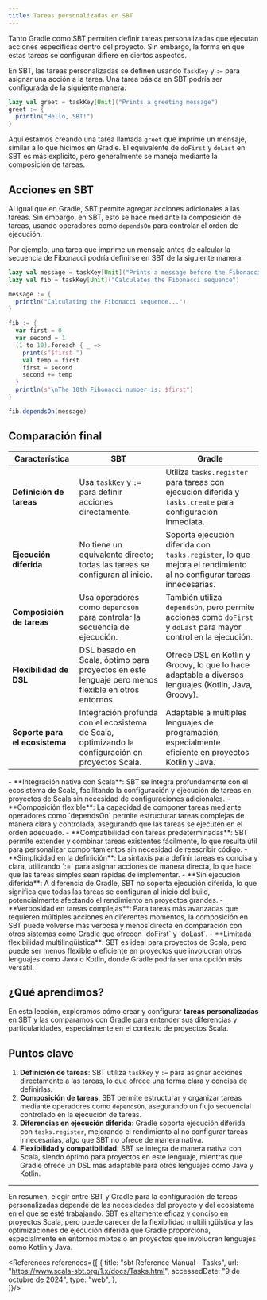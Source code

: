 ```yaml
---
title: Tareas personalizadas en SBT
---
```


<ReadingTime />
<GitHubRepoLink user="r8vnhill" repo="" />

Tanto Gradle como SBT permiten definir tareas personalizadas que ejecutan acciones específicas dentro del proyecto. Sin embargo, la forma en que estas tareas se configuran difiere en ciertos aspectos.

En SBT, las tareas personalizadas se definen usando `TaskKey` y `:=` para asignar una acción a la tarea. Una tarea básica en SBT podría ser configurada de la siguiente manera:

```scala showLineNumbers
lazy val greet = taskKey[Unit]("Prints a greeting message")
greet := {
  println("Hello, SBT!")
}
```

Aquí estamos creando una tarea llamada `greet` que imprime un mensaje, similar a lo que hicimos en Gradle. El equivalente de `doFirst` y `doLast` en SBT es más explícito, pero generalmente se maneja mediante la composición de tareas.

## Acciones en SBT

Al igual que en Gradle, SBT permite agregar acciones adicionales a las tareas. Sin embargo, en SBT, esto se hace mediante la composición de tareas, usando operadores como `dependsOn` para controlar el orden de ejecución.

Por ejemplo, una tarea que imprime un mensaje antes de calcular la secuencia de Fibonacci podría definirse en SBT de la siguiente manera:

```scala
lazy val message = taskKey[Unit]("Prints a message before the Fibonacci sequence")
lazy val fib = taskKey[Unit]("Calculates the Fibonacci sequence")

message := {
  println("Calculating the Fibonacci sequence...")
}

fib := {
  var first = 0
  var second = 1
  (1 to 10).foreach { _ =>
    print(s"$first ")
    val temp = first
    first = second
    second += temp
  }
  println(s"\nThe 10th Fibonacci number is: $first")
}

fib.dependsOn(message)
```

## Comparación final

| **Característica**               | **SBT**                                                        | **Gradle**                                                   |
|---------------------------------|----------------------------------------------------------------|--------------------------------------------------------------|
| **Definición de tareas**        | Usa `taskKey` y `:=` para definir acciones directamente.       | Utiliza `tasks.register` para tareas con ejecución diferida y `tasks.create` para configuración inmediata.  |
| **Ejecución diferida**          | No tiene un equivalente directo; todas las tareas se configuran al inicio. | Soporta ejecución diferida con `tasks.register`, lo que mejora el rendimiento al no configurar tareas innecesarias.  |
| **Composición de tareas**       | Usa operadores como `dependsOn` para controlar la secuencia de ejecución. | También utiliza `dependsOn`, pero permite acciones como `doFirst` y `doLast` para mayor control en la ejecución.   |
| **Flexibilidad de DSL**         | DSL basado en Scala, óptimo para proyectos en este lenguaje pero menos flexible en otros entornos. | Ofrece DSL en Kotlin y Groovy, lo que lo hace adaptable a diversos lenguajes (Kotlin, Java, Groovy).               |
| **Soporte para el ecosistema**  | Integración profunda con el ecosistema de Scala, optimizando la configuración en proyectos Scala. | Adaptable a múltiples lenguajes de programación, especialmente eficiente en proyectos Kotlin y Java.               |

<ProCons>
   <Pros>
      - **Integración nativa con Scala**: SBT se integra profundamente con el ecosistema de Scala, facilitando la configuración y ejecución de tareas en proyectos de Scala sin necesidad de configuraciones adicionales.
      - **Composición flexible**: La capacidad de componer tareas mediante operadores como `dependsOn` permite estructurar tareas complejas de manera clara y controlada, asegurando que las tareas se ejecuten en el orden adecuado.
      - **Compatibilidad con tareas predeterminadas**: SBT permite extender y combinar tareas existentes fácilmente, lo que resulta útil para personalizar comportamientos sin necesidad de reescribir código.
      - **Simplicidad en la definición**: La sintaxis para definir tareas es concisa y clara, utilizando `:=` para asignar acciones de manera directa, lo que hace que las tareas simples sean rápidas de implementar.
   </Pros>
   <Cons>
      - **Sin ejecución diferida**: A diferencia de Gradle, SBT no soporta ejecución diferida, lo que significa que todas las tareas se configuran al inicio del build, potencialmente afectando el rendimiento en proyectos grandes.
      - **Verbosidad en tareas complejas**: Para tareas más avanzadas que requieren múltiples acciones en diferentes momentos, la composición en SBT puede volverse más verbosa y menos directa en comparación con otros sistemas como Gradle que ofrecen `doFirst` y `doLast`.
      - **Limitada flexibilidad multilingüística**: SBT es ideal para proyectos de Scala, pero puede ser menos flexible o eficiente en proyectos que involucran otros lenguajes como Java o Kotlin, donde Gradle podría ser una opción más versátil.
   </Cons>
</ProCons>

## ¿Qué aprendimos?

En esta lección, exploramos cómo crear y configurar **tareas personalizadas** en SBT y las comparamos con Gradle para entender sus diferencias y particularidades, especialmente en el contexto de proyectos Scala. 

## Puntos clave

1. **Definición de tareas**: SBT utiliza `taskKey` y `:=` para asignar acciones directamente a las tareas, lo que ofrece una forma clara y concisa de definirlas.
2. **Composición de tareas**: SBT permite estructurar y organizar tareas mediante operadores como `dependsOn`, asegurando un flujo secuencial controlado en la ejecución de tareas.
3. **Diferencias en ejecución diferida**: Gradle soporta ejecución diferida con `tasks.register`, mejorando el rendimiento al no configurar tareas innecesarias, algo que SBT no ofrece de manera nativa.
4. **Flexibilidad y compatibilidad**: SBT se integra de manera nativa con Scala, siendo óptimo para proyectos en este lenguaje, mientras que Gradle ofrece un DSL más adaptable para otros lenguajes como Java y Kotlin.

---

En resumen, elegir entre SBT y Gradle para la configuración de tareas personalizadas depende de las necesidades del proyecto y del ecosistema en el que se esté trabajando. SBT es altamente eficaz y conciso en proyectos Scala, pero puede carecer de la flexibilidad multilingüística y las optimizaciones de ejecución diferida que Gradle proporciona, especialmente en entornos mixtos o en proyectos que involucren lenguajes como Kotlin y Java.

<References references={[
  {
      title: "sbt Reference Manual—Tasks",
      url: "https://www.scala-sbt.org/1.x/docs/Tasks.html",
      accessedDate: "9 de octubre de 2024",
      type: "web",
  },  
]}/>
